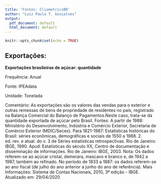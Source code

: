 ```yaml
---
title: 'Fontes: CliometricsBR'
author: "Luiz Paulo T. Gonçalves"
output:
  pdf_document: default
  html_document: default
---
```


```r
knitr::opts_chunk$set(echo = TRUE)
```

## Exportações: 

**Exportações brasileiras de açúcar: quantidade**

Frequência: Anual 

Fonte: IPEAdata

Unidade: Tonelada

Comentário: As exportações são os valores das vendas para o exterior e outras remessas de bens de propriedade de residentes no país, registrado na Balança Comercial do Balanço de Pagamentos.Neste caso, trata-se da quantidade exportada de açúcar pelo Brasil. Fontes: A partir de 1988: Ministério do Desenvolvimento, Indústria e Comércio Exterior, Secretaria de Comércio Exterior (MDIC/Secex). Para 1821-1987: Estatísticas históricas do Brasil: séries econômicas, demográficas e sociais de 1550 a 1988. 2. ed. rev. e atual. do v. 3 de Séries estatísticas retrospectivas. Rio de Janeiro: IBGE, 1990. Apud: Estatísticas do século XX, Centro de documentação e disseminação de informações. Rio de Janeiro: IBGE, 2003. Nota: Os dados referem-se ao açúcar cristal, demerara, mascavo e branco e, de 1942 a 1987, também ao refinado. No período de 1833 a 1887: os dados referem-se ao ano fiscal (de julho do ano anterior a junho do ano de referência). Mais Informações: Sistema de Contas Nacionais, 2010, 3ª edição - IBGE. 
Atualizado em: 29/04/2020

